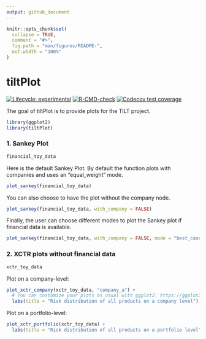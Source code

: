 ```yaml
---
output: github_document
---
```


<!-- README.md is generated from README.Rmd. Please edit that file -->

```r
knitr::opts_chunk$set(
  collapse = TRUE,
  comment = "#>",
  fig.path = "man/figures/README-",
  out.width = "100%"
)
```

# tiltPlot

<!-- badges: start -->
[![Lifecycle: experimental](https://img.shields.io/badge/lifecycle-experimental-orange.svg)](https://lifecycle.r-lib.org/articles/stages.html#experimental)
[![R-CMD-check](https://github.com/2DegreesInvesting/tiltPlot/actions/workflows/R-CMD-check.yaml/badge.svg)](https://github.com/2DegreesInvesting/tiltPlot/actions/workflows/R-CMD-check.yaml)
[![Codecov test coverage](https://codecov.io/gh/2DegreesInvesting/tiltPlot/branch/main/graph/badge.svg)](https://app.codecov.io/gh/2DegreesInvesting/tiltPlot?branch=main)
<!-- badges: end -->

The goal of tiltPlot is to provide plots for the TILT project. 

```r
library(ggplot2)
library(tiltPlot)
```

### 1. Sankey Plot 

```r
financial_toy_data
```

Here is the default Sankey Plot. By default the function plots with companies and uses an "equal_weight" mode.

```r
plot_sankey(financial_toy_data)
```

You can also choose to have the plot without the company node.

```r
plot_sankey(financial_toy_data, with_company = FALSE)
```

Finally, the user can choose different modes to plot the Sankey plot if financial data
is available.

```r
plot_sankey(financial_toy_data, with_company = FALSE, mode = "best_case")
```

### 2. XCTR plots without financial data

```r
xctr_toy_data
```

Plot on a company-level:

```r
plot_xctr_company(xctr_toy_data, "company_a") +
  # You can customize your plots as usual with ggplot2: https://ggplot2.tidyverse.org/
  labs(title = "Risk distribution of all products on a company level") 
```

Plot on a portfolio-level:

```r
plot_xctr_portfolio(xctr_toy_data) +
  labs(title = "Risk distribution of all products on a portfolio level")
```
